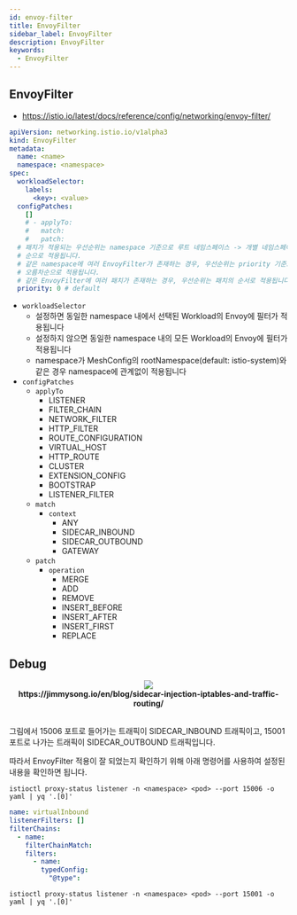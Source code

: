 ```yaml
---
id: envoy-filter
title: EnvoyFilter
sidebar_label: EnvoyFilter
description: EnvoyFilter
keywords:
  - EnvoyFilter
---
```



## EnvoyFilter

- https://istio.io/latest/docs/reference/config/networking/envoy-filter/

```yaml
apiVersion: networking.istio.io/v1alpha3
kind: EnvoyFilter
metadata:
  name: <name>
  namespace: <namespace>
spec:
  workloadSelector:
    labels:
      <key>: <value>
  configPatches:
    []
    # - applyTo:
    #   match:
    #   patch:
  # 패치가 적용되는 우선순위는 namespace 기준으로 루트 네임스페이스 -> 개별 네임스페이스
  # 순으로 적용됩니다.
  # 같은 namespace에 여러 EnvoyFilter가 존재하는 경우, 우선순위는 priority 기준으로
  # 오름차순으로 적용됩니다.
  # 같은 EnvoyFilter에 여러 패치가 존재하는 경우, 우선순위는 패치의 순서로 적용됩니다.
  priority: 0 # default
```

- `workloadSelector`
  - 설정하면 동일한 namespace 내에서 선택된 Workload의 Envoy에 필터가 적용됩니다
  - 설정하지 않으면 동일한 namespace 내의 모든 Workload의 Envoy에 필터가 적용됩니다
  - namespace가 MeshConfig의 rootNamespace(default: istio-system)와 같은 경우 namespace에 관계없이 적용됩니다
- `configPatches`
  - `applyTo`
    - LISTENER
    - FILTER_CHAIN
    - NETWORK_FILTER
    - HTTP_FILTER
    - ROUTE_CONFIGURATION
    - VIRTUAL_HOST
    - HTTP_ROUTE
    - CLUSTER
    - EXTENSION_CONFIG
    - BOOTSTRAP
    - LISTENER_FILTER
  - `match`
    - `context`
      - ANY
      - SIDECAR_INBOUND
      - SIDECAR_OUTBOUND
      - GATEWAY
  - `patch`
    - `operation`
      - MERGE
      - ADD
      - REMOVE
      - INSERT_BEFORE
      - INSERT_AFTER
      - INSERT_FIRST
      - REPLACE

## Debug

<center>
	<img src={useBaseUrl("img/mlops/network/istio/iptables.svg")} />
</center>

<center>
	<strong>https://jimmysong.io/en/blog/sidecar-injection-iptables-and-traffic-routing/</strong>
</center>
<br />

그림에서 15006 포트로 들어가는 트래픽이 SIDECAR_INBOUND 트래픽이고, 15001 포트로 나가는 트래픽이 SIDECAR_OUTBOUND 트래픽입니다.

따라서 EnvoyFilter 적용이 잘 되었는지 확인하기 위해 아래 명령어를 사용하여 설정된 내용을 확인하면 됩니다.

```shell
istioctl proxy-status listener -n <namespace> <pod> --port 15006 -o yaml | yq '.[0]'
```

```yaml
name: virtualInbound
listenerFilters: []
filterChains:
  - name:
    filterChainMatch:
    filters:
      - name:
        typedConfig:
          "@type":
```

```shell
istioctl proxy-status listener -n <namespace> <pod> --port 15001 -o yaml | yq '.[0]'
```
